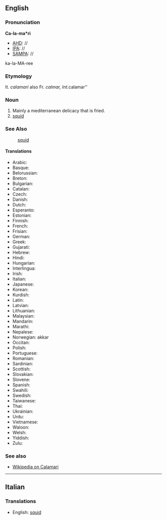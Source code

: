 ==English==
===Pronunciation===
'''Ca-la-ma*ri'''
*[[AHD]]: //
*[[IPA]]: //
*[[SAMPA]]: //
ka-la-MA-ree

===Etymology===

It. ''calamari'' also Fr. ''calmar, Int. ''calamar''
===Noun===
#Mainly a mediterranean delicacy that is fried.
#[[squid]]

===See Also===

:[[squid]]

====Translations====
*Arabic:
*Basque:
*Belorussian:
*Breton:
*Bulgarian:
*Catalan:
*Czech:
*Danish:
*Dutch:
*Esperanto:
*Estonian:
*Finnish:
*French:
*Frisian:
*German:
*Greek:
*Gujarati:
*Hebrew:
*Hindi:
*Hungarian:
*Interlingua:
*Irish:
*Italian:
*Japanese:
*Korean:
*Kurdish:
*Latin:
*Latvian:
*Lithuanian:
*Malaysian:
*Mandarin:
*Marathi:
*Nepalese:
*Norwegian: akkar
*Occitan:
*Polish:
*Portuguese:
*Romanian:
*Sardinian:
*Scottish:
*Slovakian:
*Slovene:
*Spanish:
*Swahili:
*Swedish:
*Taiwanese:
*Thai:
*Ukrainian:
*Urdu:
*Vietnamese:
*Waloon:
*Welsh:
*Yiddish:
*Zulu:

===See also===
*[[wikipedia:en:Calamari|Wikipedia on Calamari]]
----
==Italian==
===Translations===

*English: [[squid]]